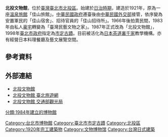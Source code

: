 {{unreferenced|time=2018-09-02T14:29:52+00:00}}
{{Infobox Museum
 |name          = 北投文物館<br/><font size="-1">Beitou Museum</font>|
 |image         = 北投文物館(原佳山旅館).jpg 
 |imagesize     = 250px
 |caption       = 
 |map_type      = 
 |map_caption   = 
 |latitude      = 
 |longitude     = 
 |established   = 1921年
 |location      = {{TWN}}[[臺北市|臺北市]][[北投區|北投區]]
 |type          = 
 |visitors      = 
 |director      = 
 |curator       = 
 |publictransit = 
 |website       = [http://www.beitoumuseum.org.tw/index.html www.beitoumuseum.org.tw]
}}
{{tw monument
|name=北投文物館
|formername=
|image=
|imagename=
|othername=
|formalname=
|level=直轄市定古蹟
|class=
|date=1998年9月1日
|time=
|location={{TWN}}[[臺北市|臺北市]][[北投區|北投區]]幽雅路32號
|open=
|cost=
|website=
|reg_url =https://nchdb.boch.gov.tw/assets/advanceSearch/monument/19980901000005
}}
'''北投文物館'''，位於[[臺灣|臺灣]][[臺北市|臺北市]][[北投區|北投區]]。始建於[[臺灣日治時期|日治時期]]，建造於1921年，原為一座[[溫泉旅館|溫泉旅館]]「佳山旅館」。[[中華民國政府|中華民國政府]]遷臺後由[[中華民國外交部|中華民國外交部]]接管，依序變為安置軍民的「佳山宿舍」、招待官員的「佳山招待所」。1966年後拍賣民間，1983年由私人[[豪宅|豪宅]]轉變為「臺灣民藝文物之家」。1987年正式改為「北投文物館」，1998年[[臺北市政府|臺北市政府]]指定為[[台北市古蹟列表|市定古蹟]]。目前被活化為[[日本茶道|日本茶道]][[裏千家|裏千家]]教學機構。亦有經營日本料理餐廳及藝文展覽空間。

{{coord|25|08|17|N|121|30|52|E|region:TW_type:landmark|display=title}}

{{Multiple image
|align=center 
|direction = horizontal
|width = 220
|image1 =北投文物館枯山水－「水葉庭」.jpg
|caption1 =[[枯山水|枯山水]]－「水葉庭」
|image2 =佳山旅館風呂.jpg 
|caption2 =[[風呂|風呂]]
}}

==參考資料==
{{reflist}}

==外部連結==
{{commonscat|Beitou Museum}}
*[http://www.beitoumuseum.org.tw/index.html 北投文物館]{{Wayback|url=http://www.beitoumuseum.org.tw/index.html |date=20131111033247 }}
*[https://www.travel.taipei/zh-tw/attraction/details/46 北投文物館  臺北旅遊網]{{Wayback|url=https://www.travel.taipei/zh-tw/attraction/details/46 |date=20190424080931 }}
*[https://www.taiwan.net.tw/m1.aspx?sNo=0001090&id=36753 北投文物館  交通部觀光局]{{Wayback|url=https://www.taiwan.net.tw/m1.aspx?sNo=0001090&id=36753 |date=20171009094740 }}

{{Taiwanese building-stub}}
{{台灣直轄市定古蹟}}
{{臺北市文化資產}}
[[Category:台北市博物館|Category:台北市博物館]]
[[Category:臺北市市定古蹟|Category:臺北市市定古蹟]]
[[Category:北投區|Category:北投區]]
[[Category:1920年完工建築物|Category:1920年完工建築物]]
[[Category:文物博物馆|Category:文物博物馆]]
[[Category:台灣日式建築|Category:台灣日式建築]]
[[分類:1984年建立的博物館|分類:1984年建立的博物館]]
